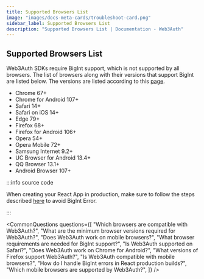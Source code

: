 ```yaml
---
title: Supported Browsers List
image: "images/docs-meta-cards/troubleshoot-card.png"
sidebar_label: Supported Browsers List
description: "Supported Browsers List | Documentation - Web3Auth"
---
```



## Supported Browsers List

Web3Auth SDKs require BigInt support, which is not supported by all browsers. The list of browsers
along with their versions that support BigInt are listed below. The versions are listed according to
this [page](https://browsersl.ist/#q=supports+bigint%2C+not+dead).

- Chrome 67+
- Chrome for Android 107+
- Safari 14+
- Safari on iOS 14+
- Edge 79+
- Firefox 68+
- Firefox for Android 106+
- Opera 54+
- Opera Mobile 72+
- Samsung Internet 9.2+
- UC Browser for Android 13.4+
- QQ Browser 13.1+
- Android Browser 107+

:::info source code

When creating your React App in production, make sure to follow the steps described
[here](/troubleshooting/react-big-int-error) to avoid BigInt Error.

:::

<CommonQuestions
  questions={[
    "Which browsers are compatible with Web3Auth?",
    "What are the minimum browser versions required for Web3Auth?",
    "Does Web3Auth work on mobile browsers?",
    "What browser requirements are needed for BigInt support?",
    "Is Web3Auth supported on Safari?",
    "Does Web3Auth work on Chrome for Android?",
    "What versions of Firefox support Web3Auth?",
    "Is Web3Auth compatible with mobile browsers?",
    "How do I handle BigInt errors in React production builds?",
    "Which mobile browsers are supported by Web3Auth?",
  ]}
/>
